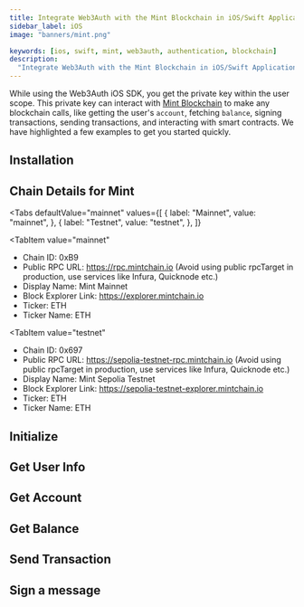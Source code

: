 ```yaml
---
title: Integrate Web3Auth with the Mint Blockchain in iOS/Swift Applications
sidebar_label: iOS
image: "banners/mint.png"

keywords: [ios, swift, mint, web3auth, authentication, blockchain]
description:
  "Integrate Web3Auth with the Mint Blockchain in iOS/Swift Applications | Documentation - Web3Auth"
---
```



<SEO
  title="Integrate Web3Auth with the Mint Blockchain in iOS/Swift Applications"
  description="Integrate Web3Auth with the Mint Blockchain in iOS/Swift Applications | Documentation - Web3Auth"
  image="https://web3auth.io/docs/banners/mint.png"
  slug="/connect-blockchain/evm/mint/ios"
/>

While using the Web3Auth iOS SDK, you get the private key within the user scope. This private key
can interact with [Mint Blockchain](https://mintscan.org/) to make any blockchain calls, like
getting the user's `account`, fetching `balance`, signing transactions, sending transactions, and
interacting with smart contracts. We have highlighted a few examples to get you started quickly.

## Installation

<InstallationSnippet />

## Chain Details for Mint

<Tabs
 defaultValue="mainnet"
  values={[
    { label: "Mainnet", value: "mainnet", },
    { label: "Testnet", value: "testnet", },
  ]}
>
<TabItem
  value="mainnet"
>

- Chain ID: 0xB9
- Public RPC URL: https://rpc.mintchain.io (Avoid using public rpcTarget in production, use services
  like Infura, Quicknode etc.)
- Display Name: Mint Mainnet
- Block Explorer Link: https://explorer.mintchain.io
- Ticker: ETH
- Ticker Name: ETH

</TabItem>

<TabItem
  value="testnet"
>

- Chain ID: 0x697
- Public RPC URL: https://sepolia-testnet-rpc.mintchain.io (Avoid using public rpcTarget in
  production, use services like Infura, Quicknode etc.)
- Display Name: Mint Sepolia Testnet
- Block Explorer Link: https://sepolia-testnet-explorer.mintchain.io
- Ticker: ETH
- Ticker Name: ETH

</TabItem>
</Tabs>

## Initialize

<InitialisationSnippet />

## Get User Info

<UserInfoSnippet />

## Get Account

<GetAccountSnippet />

## Get Balance

<GetBalanceSnippet />

## Send Transaction

<SendTransactionSnippet />

## Sign a message

<SignMessageSnippet />
